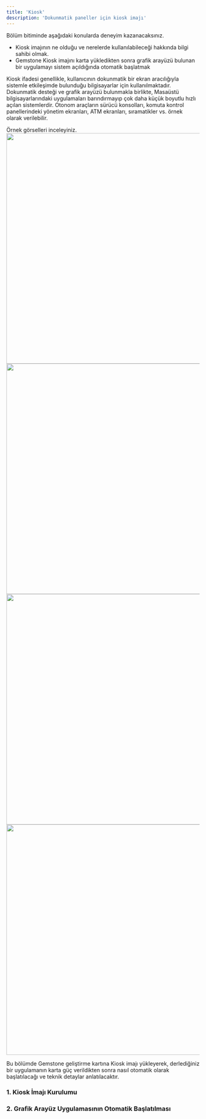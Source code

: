 ```yaml
---
title: 'Kiosk'
description: 'Dokunmatik paneller için kiosk imajı'
---
```


<Tip>
Bölüm bitiminde aşağıdaki konularda deneyim kazanacaksınız.

* Kiosk imajının ne olduğu ve nerelerde kullanılabileceği hakkında bilgi sahibi olmak.
* Gemstone Kiosk imajını karta yükledikten sonra grafik arayüzü bulunan bir uygulamayı sistem açıldığında otomatik başlatmak
</Tip>

Kiosk ifadesi genellikle, kullanıcının dokunmatik bir ekran aracılığıyla sistemle etkileşimde
bulunduğu bilgisayarlar için kullanılmaktadır. Dokunmatik desteği ve grafik arayüzü bulunmakla birlikte,
Masaüstü bilgisayarlarındaki uygulamaları barındırmayıp çok daha küçük boyutlu hızlı açılan sistemlerdir.
Otonom araçların sürücü konsolları, komuta kontrol panellerindeki yönetim
ekranları, ATM ekranları, sıramatikler vs. örnek olarak verilebilir.

<Note>
Örnek görselleri inceleyiniz.
</Note>

<AccordionGroup>

  <Accordion title="Cezeri Uçan Araba Komuta Kontrol Paneli">
    <Frame>
      <img height="600" width="800" src="/images/cezeri-console.png" />
    </Frame>
  </Accordion>

  <Accordion title="TOGG Uçtan Uca Sürücü Konsolu">
    <Frame>
      <img height="600" width="800" src="/images/togg-console.png" />
    </Frame>
  </Accordion>

  <Accordion title="Tesla Sürücü Konsolu">
    <Frame>
      <img height="600" width="800" src="/images/tesla-console.png" />
    </Frame>
  </Accordion>

  <Accordion title="SpaceX Dragon Kapsülü Komuta Kontrol Paneli">
    <Frame>
      <img height="600" width="800" src="/images/dragon-console.png" />
    </Frame>
  </Accordion>

</AccordionGroup>

Bu bölümde Gemstone geliştirme kartına Kiosk imajı yükleyerek, derlediğiniz bir uygulamanın karta güç
verildikten sonra nasıl otomatik olarak başlatılacağı ve teknik detaylar anlatılacaktır. 

### 1. Kiosk İmajı Kurulumu

### 2. Grafik Arayüz Uygulamasının Otomatik Başlatılması

